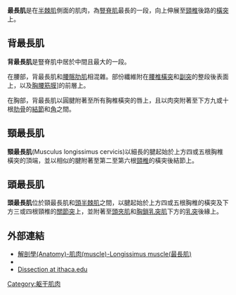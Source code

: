 {{Infobox muscle
| Name        = 最長肌 
| Latin       = musculus longissimus
| Image       = Longissimus.png
| Caption     = 背部深層肌肉 
| Image2      =
| Caption2    =
| Origin      = [[橫突|橫突]]
| Insertion   = [[橫突|橫突]]
| Action      = Laterally: Flex the head and neck to the same side. Bilaterally: Extend the vertebral column.
| Blood       = [[薦外動脈|薦外動脈]]
| Nerve       = [[背支|背支]]
| Antagonist  = [[腹直肌|腹直肌]]
<!--
| GraySubject  = 115
| GrayPage     = 399
-->
}}
'''最長肌'''是在[[半棘肌|半棘肌]]側面的肌肉，為[[豎脊肌|豎脊肌]]最長的一段，向上伸展至[[頸椎|頸椎]]後路的[[橫突|橫突]]上。

==背最長肌==
'''背最長肌'''是豎脊肌中居於中間且最大的一段。

在腰部，背最長肌和[[腰髂肋肌|腰髂肋肌]]相混雜。部份纖維附在[[腰椎|腰椎]][[橫突|橫突]]和[[副突|副突]]的整段後表面上，以及[[胸腰筋膜|胸腰筋膜]]]的前層上。

在胸部，背最長肌以圓腱附著至所有胸椎橫突的唇上，且以肉突附著至下方九或十根[[肋骨|肋骨]]的[[結節|結節]]和[[肋骨角|角]]之間。

==頸最長肌== 
'''頸最長肌'''(Musculus longissimus cervicis)以細長的腱起始於上方四或五根胸椎橫突的頂端，並以相似的腱附著至第二至第六根[[頸椎|頸椎]]的橫突後結節上。

==頭最長肌==
'''頭最長肌'''位於頸最長肌和[[頭半棘肌|頭半棘肌]]之間，以腱起始於上方四或五根胸椎的橫突及下方三或四根頸椎的[[關節突|關節突]]上，並附著至[[頭夾肌|頭夾肌]]和[[胸鎖乳突肌|胸鎖乳突肌]]下方的[[乳突|乳突]]後緣上。

==外部連結==
*[http://smallcollation.blogspot.com/2013/02/anatomy-muscle-longissimus-muscle.html 解剖學(Anatomy)-肌肉(muscle)-Longissimus muscle(最長肌)] {{Wayback|url=http://smallcollation.blogspot.com/2013/02/anatomy-muscle-longissimus-muscle.html |date=20160305062629 }}
* {{eMedicineDictionary|longissimus+%28muscle%29}}
* [http://www.ithaca.edu/faculty/lahr/LE2000/Back/FinishedPics/JPEGs/ErectorsFar.jpg Dissection at ithaca.edu] {{Wayback|url=http://www.ithaca.edu/faculty/lahr/LE2000/Back/FinishedPics/JPEGs/ErectorsFar.jpg |date=20070310235206 }}

{{Muscles_of_thorax_and_back}}

{{Gray's}}
[[Category:躯干肌肉|Category:躯干肌肉]]

{{muscle-stub}}